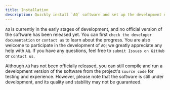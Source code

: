 ```yaml
---
title: Installation  
description: Quickly install `AQ` software and set up the development environment.
---
```


`AQ` is currently in the early stages of development, and no official version of the software has been released yet. You can first `check the developer documentation` or `contact us` to learn about the progress. You are also welcome to participate in the development of `AQ`; we greatly appreciate any help with `AQ`. If you have any questions, feel free to `submit Issues on GitHub` or `contact us`.

Although `AQ` has not been officially released, you can still compile and run a development version of the software from the project's `source code` for testing and experience. However, please note that the software is still under development, and its quality and stability may not be guaranteed.
